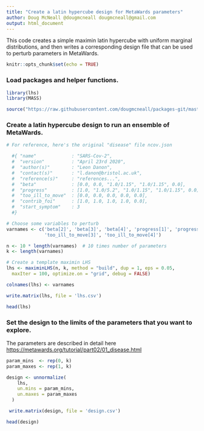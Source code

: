 ```yaml
---
title: "Create a latin hypercube design for MetaWards parameters"
author: Doug McNeall @dougmcneall dougmcneall@gmail.com
output: html_document
---
```


This code creates a simple maximin latin hypercube with uniform marginal distributions, and then writes a corresponding design file that can be used to perturb parameters in MetaWards.

```r
knitr::opts_chunk$set(echo = TRUE)
```

### Load packages and helper functions.   

```r
library(lhs)
library(MASS)

source("https://raw.githubusercontent.com/dougmcneall/packages-git/master/emtools.R")
```


### Create a latin hypercube design to run an ensemble of MetaWards.   

```r
# For reference, here's the original "disease" file ncov.json

  #{ "name"             : "SARS-Cov-2",
  #  "version"          : "April 23rd 2020",
  #  "author(s)"        : "Leon Danon",
  #  "contact(s)"       : "l.danon@bristol.ac.uk",
  #  "reference(s)"     : "references...",  
  #  "beta"             : [0.0, 0.0, "1.0/1.15", "1.0/1.15", 0.0],
  #  "progress"         : [1.0, "1.0/5.2", "1.0/1.15", "1.0/1.15", 0.0],
  #  "too_ill_to_move"  : [0.0, 0.0, 0.0, 0.0, 0.0],
  #  "contrib_foi"      : [1.0, 1.0, 1.0, 1.0, 0.0],
  #  "start_symptom"    : 3
  #}

# Choose some variables to perturb
varnames <- c('beta[2]', 'beta[3]', 'beta[4]', 'progress[1]', 'progress[2]', 'progress[3]', 'progress[4]',
              'too_ill_to_move[3]', 'too_ill_to_move[4]')

n <- 10 * length(varnames)  # 10 times number of parameters
k <- length(varnames)

# Create a template maximin LHS
lhs <- maximinLHS(n, k, method = "build", dup = 1, eps = 0.05,
  maxIter = 100, optimize.on = "grid", debug = FALSE)

colnames(lhs) <- varnames

write.matrix(lhs, file = 'lhs.csv')

head(lhs)

```

### Set the design to the limits of the parameters that you want to explore.   

The parameters are described in detail here <https://metawards.org/tutorial/part02/01_disease.html>   

```r
param_mins  <- rep(0, k)
param_maxes <- rep(1, k)

design <- unnormalize(
    lhs,
    un.mins = param_mins,
    un.maxes = param_maxes
  )

 write.matrix(design, file = 'design.csv')

head(design)
```

